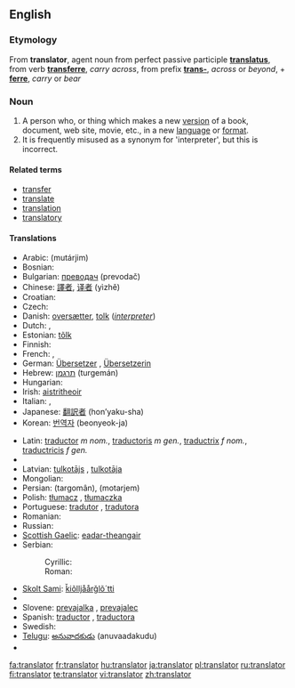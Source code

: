 ==English==

===Etymology===
From {{L.}} '''translator''', agent noun from perfect passive participle '''[[translatus]]''', from verb '''[[transferre]]''', ''carry across'', from prefix '''[[trans-]]''', ''across'' or ''beyond'', + '''[[ferre]]''', ''carry'' or ''bear''

===Noun===
{{en-noun}}

# A person who, or thing which makes a new [[version]] of a book, document, web site, movie, etc., in a new [[language]] or [[format]].
# It is frequently misused as a synonym for 'interpreter', but this is incorrect.

====Related terms====
*[[transfer]]
*[[translate]]
*[[translation]]
*[[translatory]]

====Translations====
{{trans-top}}
* Arabic: {{Arab|[[مترجم]]}} (mutárjim) {{m}}
* Bosnian: {{t-|bs|prevodilac|m}}
* Bulgarian: [[прeвoдач]] (prevodač) {{m}}
* Chinese: [[譯者]], [[译者]] (yìzhě)
* Croatian: {{t-|hr|prevoditelj|m}}
* Czech: {{t-|cs|překladatel|m}}
* Danish: [[oversætter]], [[tolk]] (''[[interpreter]]'')
* Dutch: {{t+|nl|vertaler|m}}, {{t-|nl|vertaalster|f}}
* Estonian: [[tõlk]]
* Finnish: {{t+|fi|kääntäjä}}
* French: {{t+|fr|traducteur|m}}, {{t+|fr|traductrice|f}}
* German: [[Übersetzer]] {{m}}, [[Übersetzerin]] {{f}}
* Hebrew: [[תרגמן]] (turgemán) {{m}}
* Hungarian: {{t|hu|fordító}}
* Irish: [[aistritheoir]] {{m}}
* Italian: {{t+|it|traduttore|m}}, {{t+|it|traduttrice|f}}
* Japanese: [[翻訳者]] (hon’yaku-sha)
* Korean: [[번역자]] (beonyeok-ja)
{{trans-mid}}
* Latin: [[traductor]] ''m nom.'', [[traductoris]] ''m gen.'', [[traductrix]] ''f nom.'', [[traductricis]] ''f gen.''
* {{trreq|Macedonian}}
* Latvian: [[tulkotājs]] {{m}}, [[tulkotāja]] {{f}}
* Mongolian: {{t-|mn|орчуулагч|tr=orçuulagç|sc=Cyrl|xs=Mongolian}}
* Persian: {{fa-Arab|[[ترگمان]]}} (targomân), {{fa-Arab|[[مترجم]]}} (motarjem)
* Polish: [[tłumacz]] {{m}}, [[tłumaczka]] {{f}}
* Portuguese: [[tradutor]] {{m}}, [[tradutora]] {{f}}
* Romanian: {{t|ro|traducător|m}}
* Russian: {{t+|ru|переводчик|m|tr=perevódčik|sc=Cyrl}}
* [[Scottish Gaelic]]: [[eadar-theangair]] {{m}}
* Serbian:
*: Cyrillic: {{t-|sr|преводилац|m|sc=Cyrl}}
*: Roman: {{t-|sr|prevodilac|m}}
* [[Skolt Sami]]: [[ǩiõlljåårǧlõ´tti]]
* {{trreq|Slovak}}
* Slovene: [[prevajalka]] {{f}}, [[prevajalec]] {{m}}
* Spanish: [[traductor]] {{m}}, [[traductora]] {{f}}
* Swedish: {{t+|sv|översättare|c}}
* [[Telugu]]: [[అనువాదకుడు]] (anuvaadakudu)
* {{trreq|Turkish}}
{{trans-bottom}}

[[fa:translator]]
[[fr:translator]]
[[hu:translator]]
[[ja:translator]]
[[pl:translator]]
[[ru:translator]]
[[fi:translator]]
[[te:translator]]
[[vi:translator]]
[[zh:translator]]